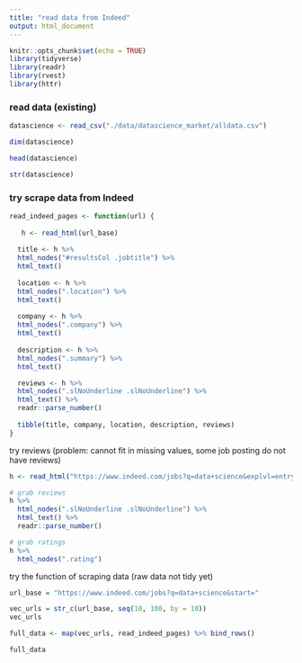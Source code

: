 ```yaml
---
title: "read data from Indeed"
output: html_document
---
```


```r
knitr::opts_chunk$set(echo = TRUE)
library(tidyverse)
library(readr)
library(rvest)
library(httr)
```

### read data (existing)

```r
datascience <- read_csv("./data/datascience_market/alldata.csv")

dim(datascience)

head(datascience)

str(datascience)
```

### try scrape data from Indeed

```r
read_indeed_pages <- function(url) {
  
   h <- read_html(url_base)
   
  title <- h %>% 
  html_nodes("#resultsCol .jobtitle") %>% 
  html_text()
  
  location <- h %>% 
  html_nodes(".location") %>% 
  html_text()
  
  company <- h %>% 
  html_nodes(".company") %>% 
  html_text()
  
  description <- h %>% 
  html_nodes(".summary") %>% 
  html_text() 

  reviews <- h %>% 
  html_nodes(".slNoUnderline .slNoUnderline") %>% 
  html_text() %>% 
  readr::parse_number()
  
  tibble(title, company, location, description, reviews)
}
```

try reviews (problem: cannot fit in missing values, some job posting do not have reviews)

```r
h <- read_html("https://www.indeed.com/jobs?q=data+science&explvl=entry_level")

# grab reviews
h %>% 
  html_nodes(".slNoUnderline .slNoUnderline") %>% 
  html_text() %>% 
  readr::parse_number()

# grab ratings
h %>% 
  html_nodes(".rating")
```

try the function of scraping data (raw data not tidy yet)

```r
url_base = "https://www.indeed.com/jobs?q=data+science&start="

vec_urls = str_c(url_base, seq(10, 100, by = 10))
vec_urls

full_data <- map(vec_urls, read_indeed_pages) %>% bind_rows()

full_data
```

